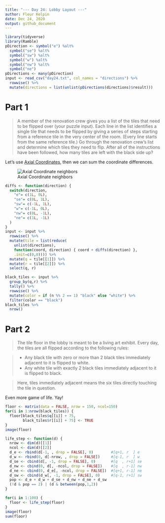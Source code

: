 ```yaml
---
title: "--- Day 24: Lobby Layout ---"
author: Fleur Kelpin
date: Dec 24, 2020
output: github_document
---
```

```r
library(tidyverse)
library(Ramble)
pDirection <- symbol("e") %alt%
  symbol("se") %alt%
  symbol("sw") %alt%
  symbol("w") %alt%
  symbol("nw") %alt%
  symbol("ne")
pDirections <- many(pDirection)
input <- read_csv("day24.txt", col_names = "directions") %>%
  rowwise() %>%
  mutate(directions = list(unlist(pDirections(directions)$result)))
```
# Part 1
> A member of the renovation crew gives you a list of the tiles that need to be
flipped over (your puzzle input). Each line in the list identifies a single tile
that needs to be flipped by giving a series of steps starting from a reference
tile in the very center of the room. (Every line starts from the same reference
tile.)
> Go through the renovation crew's list and determine which tiles they need to
flip. After all of the instructions have been followed, how many tiles are left
with the black side up?

Let's use [Axial Coordinates](https://www.redblobgames.com/grids/hexagons/),
then we can sum the coordinate differences.

![Axial Coordinate neighbors](day24_files/coords.png)

```r
diffs <- function(direction) {
  switch(direction,
    "e"= c(1L, 0L),
    "se"= c(0L, 1L),
    "sw"= c(-1L, 1L),
    "w"= c(-1L, 0L),
    "nw"= c(0L, -1L),
    "ne"= c(1L, -1L)
  )
}
input <- input %>%
  rowwise() %>%
  mutate(tile = list(reduce(
    unlist(directions), 
    function(coord, direction) { coord + diffs(direction) },
    .init=c(0,0)))) %>%
  mutate(q = tile[[1]]) %>%
  mutate(r = tile[[2]]) %>%
  select(q, r)
```
```r
black_tiles <- input %>%
  group_by(q,r) %>%
  tally() %>%
  rowwise() %>%
  mutate(color = if (n %% 2 == 1) "black" else "white") %>% 
  filter(color == "black")
black_tiles %>%
  nrow()
```
# Part 2
> The tile floor in the lobby is meant to be a living art exhibit. Every day,
the tiles are all flipped according to the following rules:

> * Any black tile with zero or more than 2 black tiles immediately adjacent to
it is flipped to white.
* Any white tile with exactly 2 black tiles immediately adjacent to it is
flipped to black.

> Here, tiles immediately adjacent means the six tiles directly touching the
tile in question.

Even more game of life. Yay!
```r
floor <- matrix(data = FALSE, nrow = 150, ncol=150)
for(i in 1:nrow(black_tiles)) {
  floor[black_tiles$q[[i]] + 75,
        black_tiles$r[[i]] + 75] <- TRUE  
}
image(floor)
```
```r
life_step <- function(d) {
  nrow <- dim(d)[[1]]
  ncol <- dim(d)[[2]]
  d_e <- rbind(d[-1, , drop = FALSE], 0)        #[q+1, r  ] e
  d_w <- rbind(0, d[-nrow, , drop = FALSE])     #[q-1, r  ] w
  d_se <- cbind(d[, -1, drop = FALSE], 0)       #[q  , r+1] se
  d_nw <- cbind(0, d[, -ncol, drop = FALSE])    #[q  , r-1] nw
  d_ne <- cbind(0, d_e[, -ncol, drop = FALSE])  #[q+1, r-1] ne
  d_sw <- cbind(d_w[, -1, drop = FALSE], 0)     #[q-1, r+1] sw
  pop <- d_e + d_w + d_se + d_nw + d_ne + d_sw
  (!d & pop == 2) | (d & between(pop,1,2))
}
```
```r
for(i in 1:100) {
  floor <- life_step(floor)
}
image(floor)
sum(floor)
```